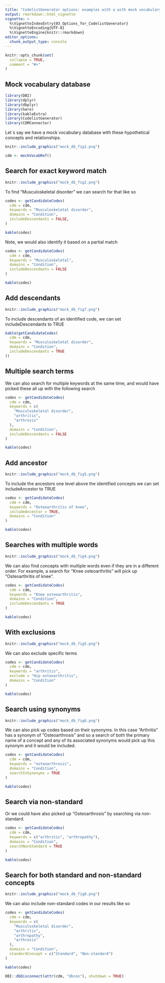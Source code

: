 ```yaml
---
title: "CodelistGenerator options: examples with a with mock vocabulary"
output: rmarkdown::html_vignette
vignette: >
  %\VignetteIndexEntry{03_Options_for_CodelistGenerator}
  %\VignetteEncoding{UTF-8}
  %\VignetteEngine{knitr::rmarkdown}
editor_options: 
  chunk_output_type: console
---
```


```r
knitr::opts_chunk$set(
  collapse = TRUE,
  comment = "#>"
)
```

## Mock vocabulary database
```r
library(DBI)
library(dplyr)
library(dbplyr)
library(here)
library(kableExtra)
library(CodelistGenerator)
library(CDMConnector)
```

Let´s say we have a mock vocabulary database with these hypothetical concepts and relationships.

```r
knitr::include_graphics("mock_db_fig1.png")
```

```r
cdm <- mockVocabRef()
```

## Search for exact keyword match 
```r
knitr::include_graphics("mock_db_fig2.png")
```

To find "Musculoskeletal disorder" we can search for that like so 
```r
codes <- getCandidateCodes(
  cdm = cdm,
  keywords = "Musculoskeletal disorder",
  domains = "Condition",
  includeDescendants = FALSE,
)

kable(codes)
```

Note, we would also identify it based on a partial match
```r
codes <- getCandidateCodes(
  cdm = cdm,
  keywords = "Musculoskeletal",
  domains = "Condition",
  includeDescendants = FALSE
)

kable(codes)
```

## Add descendants
```r
knitr::include_graphics("mock_db_fig7.png")
```

To include descendants of an identified code, we can set includeDescendants to TRUE
```r
kable(getCandidateCodes(
  cdm = cdm,
  keywords = "Musculoskeletal disorder",
  domains = "Condition",
  includeDescendants = TRUE
))
```

## Multiple search terms 
We can also search for multiple keywords at the same time, and would have picked these all up with the following search
```r
codes <- getCandidateCodes(
  cdm = cdm,
  keywords = c(
    "Musculoskeletal disorder",
    "arthritis",
    "arthrosis"
  ),
  domains = "Condition",
  includeDescendants = FALSE
)

kable(codes)
```

## Add ancestor
```r
knitr::include_graphics("mock_db_fig5.png")
```

To include the ancestors one level above the identified concepts we can set includeAncestor to TRUE

```r
codes <- getCandidateCodes(
  cdm = cdm,
  keywords = "Osteoarthritis of knee",
  includeAncestor = TRUE,
  domains = "Condition"
)

kable(codes)
```

## Searches with multiple words
```r
knitr::include_graphics("mock_db_fig4.png")
```

We can also find concepts with multiple words even if they are in a different order. For example, a search for "Knee osteoarthritis" will pick up "Osteoarthritis of knee".

```r
codes <- getCandidateCodes(
  cdm = cdm,
  keywords = "Knee osteoarthritis",
  domains = "Condition",
  includeDescendants = TRUE
)

kable(codes)
```


## With exclusions
```r
knitr::include_graphics("mock_db_fig5.png")
```

We can also exclude specific terms 

```r
codes <- getCandidateCodes(
  cdm = cdm,
  keywords = "arthritis",
  exclude = "Hip osteoarthritis",
  domains = "Condition"
)

kable(codes)
```

## Search using synonyms
```r
knitr::include_graphics("mock_db_fig6.png")
```

We can also pick up codes based on their synonyms. In this case "Arthritis" has a synonym of "Osteoarthrosis" and so a search of both the primary name of a concept and any of its associated synonyms would pick up this synonym and it would be included.

```r
codes <- getCandidateCodes(
  cdm = cdm,
  keywords = "osteoarthrosis",
  domains = "Condition",
  searchInSynonyms = TRUE
)

kable(codes)
```

## Search via non-standard
Or we could have also picked up "Osteoarthrosis" by searching via non-standard.

```r
codes <- getCandidateCodes(
  cdm = cdm,
  keywords = c("arthritis", "arthropathy"),
  domains = "Condition",
  searchNonStandard = TRUE
)

kable(codes)
```

## Search for both standard and non-standard concepts

```r
knitr::include_graphics("mock_db_fig8.png")
```

We can also include non-standard codes in our results like so

```r
codes <- getCandidateCodes(
  cdm = cdm,
  keywords = c(
    "Musculoskeletal disorder",
    "arthritis",
    "arthropathy",
    "arthrosis"
  ),
  domains = "Condition",
  standardConcept = c("Standard", "Non-standard")
)

kable(codes)
```

```r
DBI::dbDisconnect(attr(cdm, "dbcon"), shutdown = TRUE)
```
